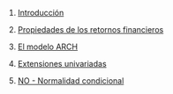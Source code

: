 1.  [Introducción](../2023-06-13-01-introduccion/index.qmd)

2.  [Propiedades de los retornos financieros](../2023-06-13-02-propiedades-de-los-retornos-financieros/index.qmd)

3.  [El modelo ARCH](../2023-06-13-03-el-modelo-arch/index.qmd)

4.  [Extensiones univariadas](../2023-06-13-04-extensiones-univariadas/index.qmd)

5.  [NO - Normalidad condicional](../2023-06-13-05-no-normalidad-condicional/index.qmd)